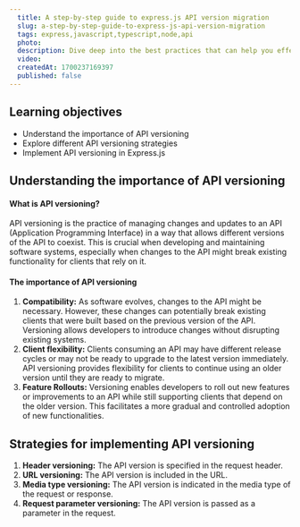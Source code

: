 ```yaml
---
  title: A step-by-step guide to express.js API version migration
  slug: a-step-by-step-guide-to-express-js-api-version-migration
  tags: express,javascript,typescript,node,api
  photo: 
  description: Dive deep into the best practices that can help you effectively version your APIs in Express.js, ensuring scalability and maintainability.
  video: 
  createdAt: 1700237169397
  published: false 
---
```


## Learning objectives

- Understand the importance of API versioning
- Explore different API versioning strategies
- Implement API versioning in Express.js

## Understanding the importance of API versioning

#### What is API versioning?

<span>API versioning is the practice of managing changes and updates to an API (Application Programming Interface) in a way that allows different versions of the API to coexist. This is crucial when developing and maintaining software systems, especially when changes to the API might break existing functionality for clients that rely on it.</span>

#### The importance of API versioning

1. **Compatibility:**<span> As software evolves, changes to the API might be necessary. However, these changes can potentially break existing clients that were built based on the previous version of the API. Versioning allows developers to introduce changes without disrupting existing systems.</span>
2. **Client flexibility:** Clients consuming an API may have different release cycles or may not be ready to upgrade to the latest version immediately. API versioning provides flexibility for clients to continue using an older version until they are ready to migrate.
3. **Feature Rollouts:**<span> Versioning enables developers to roll out new features or improvements to an API while still supporting clients that depend on the older version. This facilitates a more gradual and controlled adoption of new functionalities.</span>

## Strategies for implementing API versioning

1. **Header versioning:** <span>The API version is specified in the request header.</span>
2. <span>**URL versioning:** The API version is included in the URL.</span>
3. <span>**Media type versioning:** The API version is indicated in the media type of the request or response.</span>
4. <span>**Request parameter versioning:** The API version is passed as a parameter in the request.</span>
